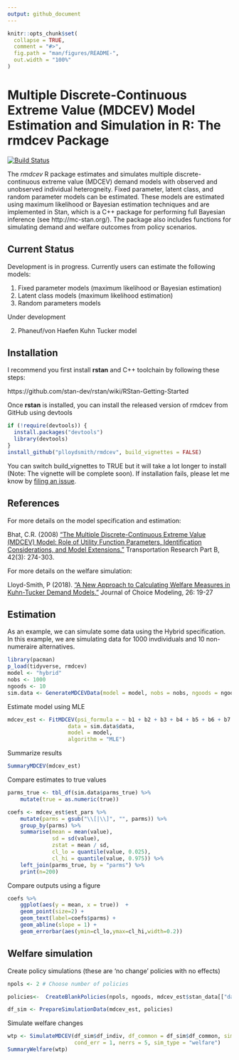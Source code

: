 ```yaml
---
output: github_document
---
```


<!-- README.md is generated from README.Rmd. Please edit that file -->

```r
knitr::opts_chunk$set(
  collapse = TRUE,
  comment = "#>",
  fig.path = "man/figures/README-",
  out.width = "100%"
)
```

# Multiple Discrete-Continuous Extreme Value (MDCEV) Model Estimation and Simulation in R: The rmdcev Package

<!-- badges: start -->
[![Build Status](https://travis-ci.org/plloydsmith/rmdcev.svg?branch=master)](https://travis-ci.org/plloydsmith/rmdcev)
<!-- badges: end -->

The _rmdcev_ R package estimates and simulates multiple discrete-continuous extreme value (MDCEV) demand models with observed and unobserved individual heterogneity. Fixed parameter, latent class, and random parameter models can be estimated. These models are estimated using maximum likelihood or Bayesian estimation techniques and are implemented in Stan, which is a C++ package for performing full Bayesian inference (see http://mc-stan.org/). The package also includes functions for simulating demand and welfare outcomes from policy scenarios.

## Current Status

Development is in progress. Currently users can estimate the following models:

1. Fixed parameter models (maximum likelihood or Bayesian estimation)
2. Latent class models (maximum likelihood estimation)
3. Random parameters models

Under development

2. Phaneuf/von Haefen Kuhn Tucker model

## Installation

I recommend you first install **rstan** and C++ toolchain by following these steps:

https://github.com/stan-dev/rstan/wiki/RStan-Getting-Started

Once **rstan** is installed, you can install the released version of rmdcev from GitHub using devtools

``` r
if (!require(devtools)) {
  install.packages("devtools")
  library(devtools)
}
install_github("plloydsmith/rmdcev", build_vignettes = FALSE)
```

You can switch build_vignettes to TRUE but it will take a lot longer to install (Note: The vignette will be complete soon). If installation fails, please let me know by [filing an issue](https://github.com/plloydsmith/rmdcev/issues).

## References

For more details on the model specification and estimation:

Bhat, C.R. (2008) ["The Multiple Discrete-Continuous Extreme Value (MDCEV) Model: Role of Utility Function Parameters, Identification Considerations, and Model Extensions."](https://www.sciencedirect.com/science/article/pii/S0191261507000677) Transportation Research Part B, 42(3): 274-303.

For more details on the welfare simulation:

Lloyd-Smith, P (2018). ["A New Approach to Calculating Welfare Measures in Kuhn-Tucker Demand Models."](https://www.sciencedirect.com/science/article/pii/S1755534517300994) Journal of Choice Modeling, 26: 19-27

## Estimation

As an example, we can simulate some data using the Hybrid specification. In this example, we are simulating data for 1000 invdividuals and 10 non-numeraire alternatives.

```r
library(pacman)
p_load(tidyverse, rmdcev)
model <- "hybrid"
nobs <- 1000
ngoods <- 10
sim.data <- GenerateMDCEVData(model = model, nobs = nobs, ngoods = ngoods)
```

Estimate model using MLE
``` r
mdcev_est <- FitMDCEV(psi_formula = ~ b1 + b2 + b3 + b4 + b5 + b6 + b7 + b8-1,
				   data = sim.data$data,
				   model = model,
				   algorithm = "MLE")
```

Summarize results
``` r
SummaryMDCEV(mdcev_est)
```


Compare estimates to true values
``` r
parms_true <- tbl_df(sim.data$parms_true) %>%
	mutate(true = as.numeric(true))

coefs <- mdcev_est$est_pars %>%
	mutate(parms = gsub("\\[|\\]", "", parms)) %>%
	group_by(parms) %>%
	summarise(mean = mean(value),
			  sd = sd(value),
			  zstat = mean / sd,
			  cl_lo = quantile(value, 0.025),
			  cl_hi = quantile(value, 0.975)) %>%
	left_join(parms_true, by = "parms") %>%
	print(n=200)
```

Compare outputs using a figure
```r
coefs %>%
	ggplot(aes(y = mean, x = true))  +
	geom_point(size=2) +
	geom_text(label=coefs$parms) +
	geom_abline(slope = 1) +
	geom_errorbar(aes(ymin=cl_lo,ymax=cl_hi,width=0.2))
```


## Welfare simulation

Create policy simulations (these are 'no change' policies with no effects)
```r
npols <- 2 # Choose number of policies

policies<-	CreateBlankPolicies(npols, ngoods, mdcev_est$stan_data[["dat_psi"]], price_change_only = TRUE)

df_sim <- PrepareSimulationData(mdcev_est, policies)
```

Simulate welfare changes
```r
wtp <- SimulateMDCEV(df_sim$df_indiv, df_common = df_sim$df_common, sim_options = df_sim$sim_options,
					 cond_err = 1, nerrs = 5, sim_type = "welfare")
SummaryWelfare(wtp)
```
